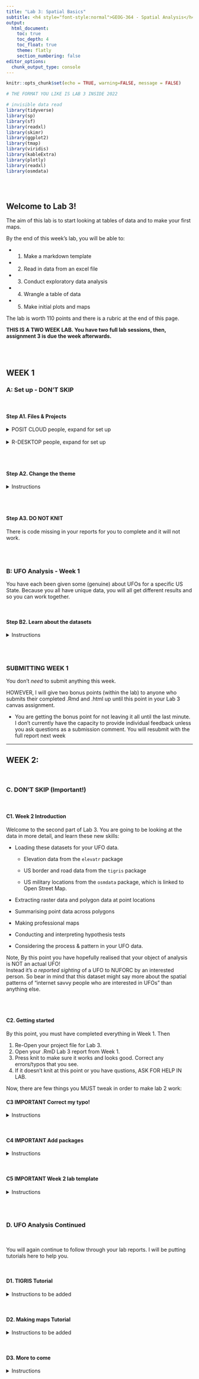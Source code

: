 ```yaml
---
title: "Lab 3: Spatial Basics"
subtitle: <h4 style="font-style:normal">GEOG-364 - Spatial Analysis</h4>
output: 
  html_document: 
    toc: true
    toc_depth: 4
    toc_float: true
    theme: flatly
    section_numbering: false
editor_options: 
  chunk_output_type: console
---
```




```r
knitr::opts_chunk$set(echo = TRUE, warning=FALSE, message = FALSE)

# THE FORMAT YOU LIKE IS LAB 3 INSIDE 2022

# invisible data read
library(tidyverse)
library(sp)
library(sf)
library(readxl)
library(skimr)
library(ggplot2)
library(tmap)
library(viridis)
library(kableExtra)
library(plotly)
library(readxl)
library(osmdata)



```

<br>

## Welcome to Lab 3!

The aim of this lab is to start looking at tables of data and to make your first maps.

By the end of this week's lab, you will be able to:

-   

    1.  Make a markdown template

-   

    2.  Read in data from an excel file

-   

    3.  Conduct exploratory data analysis

-   

    4.  Wrangle a table of data

-   

    5.  Make initial plots and maps

The lab is worth 110 points and there is a rubric at the end of this page.

```{=html}
<p class="comment"><strong>THIS IS A TWO WEEK LAB. You have two full lab sessions, then, assignment 3 is due the week afterwards.</strong></p>
```
<br><br>

## WEEK 1

### A: Set up - DON'T SKIP

<br>

#### Step A1. Files & Projects

<details>
<summary>POSIT CLOUD people, expand for set up</summary>
<br>

**Step i:**<br>Go to <https://posit.cloud/content/> and make a new project for Lab 3 <br><br>

**Step ii:**<br>Run this code IN THE CONSOLE to install the packages you need. <br>

 -  This is going to take 5-10 minutes, so let it run and carry on. <br><br>
 

```r

install.packages("readxl")
install.packages("tidyverse")
install.packages("ggplot2")
install.packages("dplyr")

install.packages("remotes")

remotes::install_github(repo = "r-spatial/sf", 
                        ref = "93a25fd8e2f5c6af7c080f92141cb2b765a04a84")

install.packages("terra")
install.packages("tmap")
install.packages("elevatr")
install.packages("nasapower")
install.packages("osmdata")
install.packages("tigris")
install.packages("rmdformats")
install.packages("plotly")
install.packages("ggstatsplot")



# If you get a weird error it might be that the quote marks have messed up. 
# Replace all of them and ask Dr G for a shortcut.

```
<br><br>

**Step iii:   **<br>Go to the Lab Canvas page and download these 3 files.  Upload each one into your project folder.<br>*Forgotten how? See Lab 2 Set-Up.* <br>

   1. Your PERSONAL UFO dataset (look for the csv file with your email ID). <br>
   2. Your PERSONAL Spatial State-level dataset. <br>
   3. The lab report template .RmD file.<br>
   
     
<br>
</details>
 
<br>
<details>
<summary>R-DESKTOP people, expand for set up</summary>

<br>

**Step i:**<br>Create a new project for Lab 3.<br>*Forgotten how? See Lab 2 Set-Up.*<br><br>

**Step ii:**<br>Go to the Lab Canvas page and download these 3 files.<br> Put each one in your Lab 3 project folder. <br>

   1. Your PERSONAL UFO dataset (look for the csv file with your email ID). <br>
   2. Your PERSONAL Spatial State-level dataset. <br>
   3. The lab report template .RmD file.<br><br>
   
**Step iii:**<br>Open the Lab report template and try to knit. Install any packages you are missing (either via clicking the little yellow bar or by clicking Packages/Install)  <br><br>

</details>
<br><br>

#### Step A2. Change the theme


<details>
<summary>Instructions</summary>
<br>

This is more for us when we're grading!  It helps us to not go insane when we're reading 60 reports.<br><br>

**Step i:**  Change the AUTHOR line to your personal E-mail ID <br><br>
 
**Step ii:**  Go here and choose a theme out of downcute, robobook, material, readthedown or html_clean: <https://github.com/juba/rmdformats?tab=readme-ov-file#formats-gallery>.<br> *DO NOT CHOOSE html_docco - it doesn't have a table of contents*  <br><br>
 
**Step iii:**<br>Change the theme line on the template YAML code to a theme of your choice. See the example YAML code below <br>
*Note, downcute chaos is different - see below*<br><br>

 1. Example YAML code if you want `robobook`, `material`, `readthedown` or `html_clean`. You can also change the highlight option to change how code chunks look. - see the rmdformats website.

```r

---
title: "Lab 3"
author: "ADD YOUR EMAIL ID"
date: "`r Sys.Date()`"
output:
  rmdformats::robobook:
    self_contained: true
    highlight: kate
---

```

<br>

 2. Example YAML code if you want `downcute` or `downcute chaos`. For white standard downcute, remove the downcute_theme line.

```r

---
title: "Lab 3"
author: "ADD YOUR EMAIL ID"
date: "`r Sys.Date()`"
output:
  rmdformats::downcute:
    self_contained: true
    downcute_theme: "chaos"
    default_style: "dark"
---
      
```

<br><br>
</details>
<br><br>

#### Step A3. DO NOT KNIT

There is code missing in your reports for you to complete and it will not work.


<br><br>

### B: UFO Analysis - Week 1

You have each been given some (genuine) about UFOs for a specific US State.  Because you all have unique data, you will all get different results and so you can work together.

<br>

#### Step B2. Learn about the datasets


<details>
<summary>Instructions</summary>
<br>


**Step i:** 
First, learn about the UFO data (you will write about it in Step 3). Look at these websites and BRIEFLY note down to yourself,, how was the data collected? Why? e.g. what were the people who collected the data trying to achieve?  Also note down any other relevant information you can see. E.g. is data stored as points or polygons etc.  <br>

 - The raw data was collected from here: <https://nuforc.org/>  <br>
 
  - The actual data was obtained from here <https://github.com/planetsig/ufo-reports>  <br>
 

<br>
**Step ii:** 
You are also going to be using some data from the US government American Community Survey (you will write about it in Step 3). Look at these resources and BRIEFLY note down to yourself, how was the data collected? Why? e.g. what were the people who collected the data trying to achieve?  Also note down any other relevant information you can see. E.g. is data stored as points or polygons etc.  <br>

 - You can read about it here: <https://www.socialexplorer.com/help/faq/knowledge-base/american-community-survey-basics>  <br>
 
  - Or there are a LOAD of youtube videos and resources out there  <br>
 

<br><br>
</details>
<br><br>


### SUBMITTING WEEK 1

You don't _need_ to submit anything this week.

HOWEVER, I will give two bonus points (within the lab) to anyone who submits their completed .Rmd and .html up until this point in your Lab 3 canvas assignment. 

 - You are getting the bonus point for not leaving it all until the last minute.  I don't currently have the capacity to provide individual feedback unless you ask questions as a submission comment.  You will resubmit with the full report next week


----------------------------------------------------------------------


## WEEK 2: 

<br>

### C. DON'T SKIP (Important!)

<br>

#### C1. Week 2 Introduction

Welcome to the second part of Lab 3. You are going to be looking at the data in more detail, and learn these new skills:

-   Loading these datasets for your UFO data.

    - Elevation data from the `elevatr` package

    - US border and road data from the `tigris` package

    - US military locations from the `osmdata` package, which is linked to Open Street Map.

-   Extracting raster data and polygon data at point locations

-   Summarising point data across polygons

-   Making professional maps

-   Conducting and interpreting hypothesis tests

-   Considering the process & pattern in your UFO data.

Note, By this point you have hopefully realised that your object of analysis is NOT an actual UFO! <br> Instead it's *a reported sighting* of a UFO to NUFORC by an interested person. So bear in mind that this dataset might say more about the spatial patterns of "internet savvy people who are interested in UFOs" than anything else.

<br><br>

#### C2. Getting started

By this point, you must have completed everything in Week 1. Then

1.  Re-Open your project file for Lab 3.
2.  Open your .RmD Lab 3 report from Week 1.
3.  Press knit to make sure it works and looks good. Correct any errors/typos that you see.
4.  If it doesn't knit at this point or you have qustions, ASK FOR HELP IN LAB.

Now, there are few things you MUST tweak in order to make lab 2 work:

#### C3 IMPORTANT Correct my typo!

<details>
<summary>Instructions</summary>
<br>

Some of you who had an early version of the lab 3 template might need to correct a typo in single code chunk.

-   Scroll up to near the top of your report abd look in the "Make Spatial" section. You should see a code chunk about making the ufo_sf variable.

-   In an early version I accidentally left in an old command which sets up your data with the wrong map projection.

**If your Make Spatial code chunk looks DIFFERENT to this, replace the code-chunk with this code.**

```r
ufo_sf <- st_as_sf(ufo, coords = c("Longitude", "Latitude"), crs = 4326)

# Transform the map projection
albers <- 5070
ufo_sf <-st_transform(ufo_sf,crs=albers)
acs_sf <-st_transform(acs_sf,crs=albers)

```

</details>
<br>

#### C4 IMPORTANT Add packages

<details>
<summary>Instructions</summary>
<br>



Scroll up to your library code chunk at the top. Add these two packages to the end and save/knit your report. Then try to run the library code chunk and if needed, download/install the packages from the internet.

```r
library("raster")
library("rstantools")
library("exactextractr")
```

</details>
<br>

#### C5 IMPORTANT Week 2 lab template

<details>
<summary>Instructions</summary>
<br>

Finally, I have provided a template for your work in week 2.

1.  Go to Canvas and the Lab 3 website.
2.  Download the **WEEK2_Template.RmD** and put it in your Project 3 folder.
3.  In R-Studio, open WEEK2_Template.RmD, highlight everything (CmD-A if you want a keyboard shortcut) and press copy.
4.  Go to your main Lab 3 report, scroll to the end and press paste.
5.  Knit to check it all works.


</details>
<br><br>

### D. UFO Analysis Continued

<br>

You will again continue to follow through your lab reports.  I will be putting tutorials here to help you. 

<br>


#### D1. TIGRIS Tutorial

<details>
<summary>Instructions to be added</summary>
<br>




</details>
<br>


#### D2. Making maps Tutorial

<details>
<summary>Instructions to be added</summary>
<br>




</details>
<br>


#### D3. More to come

<details>
<summary>Instructions</summary>
<br>


</details>
<br>


























